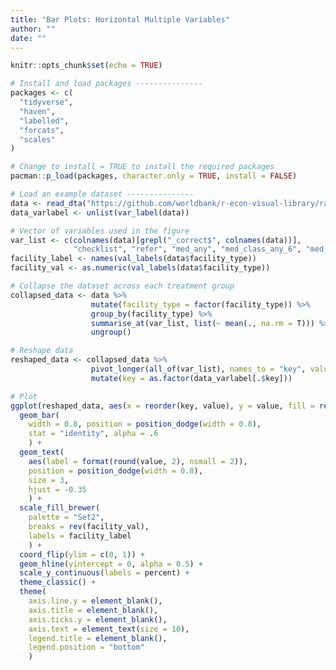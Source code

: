 ```yaml
---
title: "Bar Plots: Horizontal Multiple Variables"
author: ""
date: ""
---
```


```r
knitr::opts_chunk$set(echo = TRUE)
```

```r
# Install and load packages ---------------
packages <- c(
  "tidyverse",
  "haven",
  "labelled",
  "forcats",
  "scales"
)

# Change to install = TRUE to install the required packages
pacman::p_load(packages, character.only = TRUE, install = FALSE)

# Load an example dataset ---------------
data <- read_dta("https://github.com/worldbank/r-econ-visual-library/raw/master/Library/Data/HorizontalBarMultipleVars.dta", encoding = "latin1")
data_varlabel <- unlist(var_label(data))

# Vector of variables used in the figure
var_list <- c(colnames(data)[grepl("_correct$", colnames(data))],  
              "checklist", "refer", "med_any", "med_class_any_6", "med_class_any_16")
facility_label <- names(val_labels(data$facility_type))
facility_val <- as.numeric(val_labels(data$facility_type))

# Collapse the dataset across each treatment group
collapsed_data <- data %>%
                  mutate(facility_type = factor(facility_type)) %>%
                  group_by(facility_type) %>%
                  summarise_at(var_list, list(~ mean(., na.rm = T))) %>%
                  ungroup()

# Reshape data
reshaped_data <- collapsed_data %>%
                  pivot_longer(all_of(var_list), names_to = "key", values_to = "value") %>%
                  mutate(key = as.factor(data_varlabel[.$key]))

# Plot
ggplot(reshaped_data, aes(x = reorder(key, value), y = value, fill = rev(facility_type))) +
  geom_bar(
    width = 0.8, position = position_dodge(width = 0.8), 
    stat = "identity", alpha = .6
    ) +
  geom_text(
    aes(label = format(round(value, 2), nsmall = 2)), 
    position = position_dodge(width = 0.8), 
    size = 3,
    hjust = -0.35
    ) +
  scale_fill_brewer(
    palette = "Set2", 
    breaks = rev(facility_val), 
    labels = facility_label
    ) +
  coord_flip(ylim = c(0, 1)) +
  geom_hline(yintercept = 0, alpha = 0.5) +
  scale_y_continuous(labels = percent) +
  theme_classic() +
  theme(
    axis.line.y = element_blank(),
    axis.title = element_blank(),
    axis.ticks.y = element_blank(),
    axis.text = element_text(size = 10),
    legend.title = element_blank(),
    legend.position = "bottom"
    )

```
